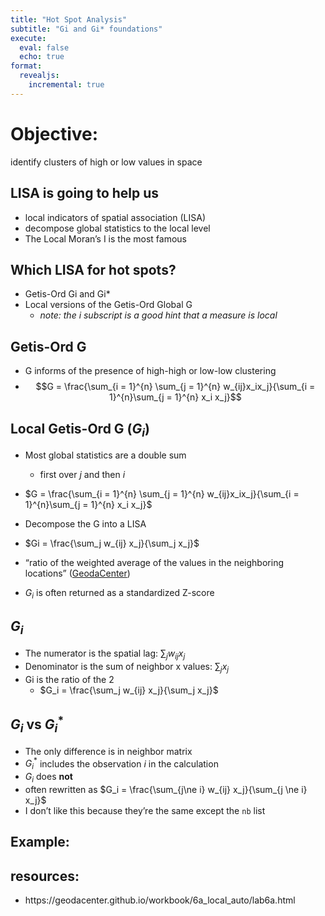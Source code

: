 ```yaml
---
title: "Hot Spot Analysis"
subtitle: "Gi and Gi* foundations"
execute: 
  eval: false
  echo: true
format:
  revealjs:
    incremental: true   
---
```


# Objective: 

identify clusters of high or low values in space

## LISA is going to help us

- local indicators of spatial association (LISA)
- decompose global statistics to the local level
- The Local Moran's I is the most famous


## Which LISA for hot spots?

- Getis-Ord Gi and Gi*
- Local versions of the Getis-Ord Global G
  - _note: the $i$ subscript is a good hint that a measure is local_ 

## Getis-Ord G

- G informs of the presence of high-high or low-low clustering
- $$G = \frac{\sum_{i = 1}^{n} \sum_{j = 1}^{n} w_{ij}x_ix_j}{\sum_{i = 1}^{n}\sum_{j = 1}^{n} x_i x_j}$$

## Local Getis-Ord G ($G_i$)

- Most global statistics are a double sum     
  - first over $j$ and then $i$
- $G = \frac{\sum_{i = 1}^{n} \sum_{j = 1}^{n} w_{ij}x_ix_j}{\sum_{i = 1}^{n}\sum_{j = 1}^{n} x_i x_j}$
- Decompose the G into a LISA 
- $Gi = \frac{\sum_j w_{ij} x_j}{\sum_j x_j}$

- "ratio of the weighted average of the values in the neighboring locations" ([GeodaCenter](https://geodacenter.github.io/workbook/6b_local_adv/lab6b.html#getis-ord-statistics))
- $G_i$ is often returned as a standardized Z-score

## $G_i$

- The numerator is the spatial lag:  $\sum_j w_{ij} x_j$
- Denominator is the sum of neighbor x values:  $\sum_j x_j$
- Gi is the ratio of the 2  
  - $G_i = \frac{\sum_j w_{ij} x_j}{\sum_j x_j}$


## $G_i$ vs $G_i^*$

- The only difference is in neighbor matrix
- $G_i^*$ includes the observation $i$ in the calculation
- $G_i$ does **not**
- often rewritten as $G_i = \frac{\sum_{j\ne i} w_{ij} x_j}{\sum_{j \ne i} x_j}$
- I don't like this because they're the same except the `nb` list


## Example: 




## resources:

- https://geodacenter.github.io/workbook/6a_local_auto/lab6a.html
